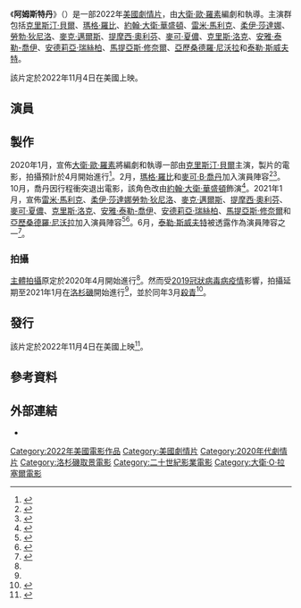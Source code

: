 {{NoteAT
|G1=Show
|G2=Movie
}}
{{future film}}
{{暫定名稱}}
{{Infobox film
| name           = 阿姆斯特丹
| original_name  = {{lang|en|''Amsterdam''}}
| image          = 
| caption        = 
| director       = [[大衛·歐·羅素|大衛·歐·羅素]]
| producer       = {{Plain list|
* 馬修·布德曼
* 大衛·歐·羅素
* [[艾農·米爾臣|艾農·米爾臣]]
* {{le|安東尼·卡塔加斯|Anthony Katagas}}
}}
| writer         = 大衛·歐·羅素
| based_on       = 
| starring       = {{Plain list|
* [[克里斯汀·貝爾|克里斯汀·貝爾]]
* [[瑪格·羅比|瑪格·羅比]]
* [[約翰·大衛·華盛頓|約翰·大衛·華盛頓]]
* [[雷米·馬利克|雷米·馬利克]]
* [[柔伊·莎達娜|柔伊·莎達娜]]
* [[勞勃·狄尼洛|勞勃·狄尼洛]]
* [[麥克·邁爾斯|麥克·邁爾斯]]
* [[提摩西·奧利芬|提摩西·奧利芬]]
* [[麥可·夏儂|麥可·夏儂]]
* [[克里斯·洛克|克里斯·洛克]]
* [[安雅·泰勒-喬伊|安雅·泰勒-喬伊]]
* [[安德莉亞·瑞絲柏|安德莉亞·瑞絲柏]]
* [[馬提亞斯·修奈爾|馬提亞斯·修奈爾]]
* [[亞歷桑德羅·尼沃拉|亞歷桑德羅·尼沃拉]]
* [[泰勒·斯威夫特|泰勒·斯威夫特]]
}}
| music          = [[希爾迪·居茲納多蒂爾|希爾迪·居茲納多蒂爾]]
| cinematography = [[艾曼紐爾·盧貝茲基|艾曼紐爾·盧貝茲基]]
| editing        = 
| studio         = [[二十世紀影業|二十世紀影業]] <br>{{le|攝政娛樂公司|Hyperobject Industries}}
| distributor    = [[華特迪士尼工作室電影|華特迪士尼工作室電影]]
| released       = {{film date|2022|11|4|美國}}
| runtime        = 
| country        = {{USA}}
| language       = 英語
| budget         = 
| gross          = 
| preceded_by    = 
| followed_by    = 
| cn_name        = 
| hk_name        = 
| tw_name        = 
| sg_name        = 
}}
《'''阿姆斯特丹'''》（{{lang-en|''Amsterdam''}}）是一部2022年[[美國|美國]][[劇情片|劇情片]]，由[[大衛·歐·羅素|大衛·歐·羅素]]編劇和執導。主演群包括[[克里斯汀·貝爾|克里斯汀·貝爾]]、[[瑪格·羅比|瑪格·羅比]]、[[約翰·大衛·華盛頓|約翰·大衛·華盛頓]]、[[雷米·馬利克|雷米·馬利克]]、[[柔伊·莎達娜|柔伊·莎達娜]]、[[勞勃·狄尼洛|勞勃·狄尼洛]]、[[麥克·邁爾斯|麥克·邁爾斯]]、[[提摩西·奧利芬|提摩西·奧利芬]]、[[麥可·夏儂|麥可·夏儂]]、[[克里斯·洛克|克里斯·洛克]]、[[安雅·泰勒-喬伊|安雅·泰勒-喬伊]]、[[安德莉亞·瑞絲柏|安德莉亞·瑞絲柏]]、[[馬提亞斯·修奈爾|馬提亞斯·修奈爾]]、[[亞歷桑德羅·尼沃拉|亞歷桑德羅·尼沃拉]]和[[泰勒·斯威夫特|泰勒·斯威夫特]]。

該片定於2022年11月4日在美國上映。

== 演員 ==
{{Castlist|
* [[克里斯汀·貝爾|克里斯汀·貝爾]]
* [[瑪格·羅比|瑪格·羅比]]
* [[約翰·大衛·華盛頓|約翰·大衛·華盛頓]]
* [[雷米·馬利克|雷米·馬利克]]
* [[柔伊·莎達娜|柔伊·莎達娜]]
* [[勞勃·狄尼洛|勞勃·狄尼洛]]
* [[麥克·邁爾斯|麥克·邁爾斯]]
* [[提摩西·奧利芬|提摩西·奧利芬]]
* [[麥可·夏儂|麥可·夏儂]]
* [[克里斯·洛克|克里斯·洛克]]
* [[安雅·泰勒-喬伊|安雅·泰勒-喬伊]]
* [[安德莉亞·瑞絲柏|安德莉亞·瑞絲柏]]
* [[馬提亞斯·修奈爾|馬提亞斯·修奈爾]]
* [[亞歷桑德羅·尼沃拉|亞歷桑德羅·尼沃拉]]
* [[泰勒·斯威夫特|泰勒·斯威夫特]]
}}

== 製作 ==
2020年1月，宣佈[[大衛·歐·羅素|大衛·歐·羅素]]將編劇和執導一部由[[克里斯汀·貝爾|克里斯汀·貝爾]]主演，{{le|攝政娛樂公司|Hyperobject Industries}}製片的電影，拍攝預計於4月開始進行<ref name="Russell">{{cite web|url=https://deadline.com/2020/01/christian-bale-david-o-russell-movie-new-regency-1202833158/|title=David O. Russell And Christian Bale In Talks For Big Film At New Regency|date=2020-01-16|first=Mike|last=Fleming Jr.|website=[[Deadline_Hollywood|Deadline Hollywood]]|access-date=2020-01-16|archive-date=2020-01-17|archive-url=https://web.archive.org/web/20200117050853/https://deadline.com/2020/01/christian-bale-david-o-russell-movie-new-regency-1202833158/|dead-url=no}}</ref>。2月，[[瑪格·羅比|瑪格·羅比]]和[[麥可·B·喬丹|麥可·B·喬丹]]加入演員陣容<ref>{{cite web|url=https://deadline.com/2020/02/margot-robbi-christian-bale-david-o-russell-new-regency-film-1202857952/|title=Margot Robbie To Co-Star Opposite Christian Bale In David O. Russell New Regency Film|date=2020-02-11|first=Amanda|last=N'Duka|website=[[Deadline_Hollywood|Deadline Hollywood]]|access-date=2020-02-11|archive-date=2020-02-12|archive-url=https://web.archive.org/web/20200212174906/https://deadline.com/2020/02/margot-robbi-christian-bale-david-o-russell-new-regency-film-1202857952/|dead-url=no}}</ref><ref>{{cite web|url=https://www.hollywoodreporter.com/news/michael-b-jordan-joins-christian-bale-david-o-russell-drama-1278703|title=Michael B. Jordan Joins Margot Robbie in David O. Russell Drama (Exclusive)|date=2020-02-12|first=Mia|last=Galuppo|website=[[The_Hollywood_Reporter|The Hollywood Reporter]]|access-date=2020-02-12|archive-date=2020-02-12|archive-url=https://web.archive.org/web/20200212193116/https://www.hollywoodreporter.com/news/michael-b-jordan-joins-christian-bale-david-o-russell-drama-1278703|dead-url=no}}</ref>。10月，喬丹因行程衝突退出電影，該角色改由[[約翰·大衛·華盛頓|約翰·大衛·華盛頓]]飾演<ref>{{cite web|url=https://deadline.com/2020/10/john-david-washington-david-o-russell-film-christian-bale-margot-robbie-new-regency-tenet-1234595019/|title=John David Washington Joins Christian Bale & Margot Robbie In David O Russell Film For New Regency|date=2020-10-09|first=Justin|last=Kroll|website=[[Deadline_Hollywood|Deadline Hollywood]]|access-date=2020-10-09|archive-date=2020-10-10|archive-url=https://web.archive.org/web/20201010080924/https://deadline.com/2020/10/john-david-washington-david-o-russell-film-christian-bale-margot-robbie-new-regency-tenet-1234595019/|dead-url=no}}</ref>。2021年1月，宣佈[[雷米·馬利克|雷米·馬利克]]、[[柔伊·莎達娜|柔伊·莎達娜]][[勞勃·狄尼洛|勞勃·狄尼洛]]、[[麥克·邁爾斯|麥克·邁爾斯]]、[[提摩西·奧利芬|提摩西·奧利芬]]、[[麥可·夏儂|麥可·夏儂]]、[[克里斯·洛克|克里斯·洛克]]、[[安雅·泰勒-喬伊|安雅·泰勒-喬伊]]、[[安德莉亞·瑞絲柏|安德莉亞·瑞絲柏]]、[[馬提亞斯·修奈爾|馬提亞斯·修奈爾]]和[[亞歷桑德羅·尼沃拉|亞歷桑德羅·尼沃拉]]加入演員陣容<ref>{{cite web|url=https://deadline.com/2021/01/rami-malek-zoe-saldana-david-o-russell-new-regency-1234672072/|title=Rami Malek & Zoe Saldana Join David O. Russell Film At New Regency|website=[[Deadline_Hollywood|Deadline Hollywood]]|first=Amanda|last=N'Duka|date=2021-01-13|accessdate=2021-01-13|archive-date=2021-01-13|archive-url=https://web.archive.org/web/20210113164803/https://deadline.com/2021/01/rami-malek-zoe-saldana-david-o-russell-new-regency-1234672072/|dead-url=no}}</ref><ref name="Deadline">{{cite web|url=https://deadline.com/2021/01/robert-de-niro-mike-myers-timothy-olyphant-michael-shannon-chris-rock-anya-taylor-joy-david-o-russell-new-regency-movie-1234674307/|title=Robert De Niro, Mike Myers, Timothy Olyphant, Michael Shannon, Chris Rock, Anya Taylor-Joy & More Join David O. Russell Movie|date=2021-01-14|first=Amanda|last=N'Duka|website=[[Deadline_Hollywood|Deadline Hollywood]]|access-date=2021-01-15|archive-date=2021-01-15|archive-url=https://web.archive.org/web/20210115003545/https://deadline.com/2021/01/robert-de-niro-mike-myers-timothy-olyphant-michael-shannon-chris-rock-anya-taylor-joy-david-o-russell-new-regency-movie-1234674307/|dead-url=no}}</ref>。6月，[[泰勒·斯威夫特|泰勒·斯威夫特]]被透露作為演員陣容之一<ref>{{cite web|url=https://www.hollywoodreporter.com/movies/movie-news/taylor-swift-david-o-russell-1234961503/|title=Taylor Swift Set for David O. Russell Movie|date=2021-06-01|first=Mia|last=Galuppo|website=[[The_Hollywood_Reporter|The Hollywood Reporter]]|access-date=2021-06-01|archive-date=2021-06-01|archive-url=https://web.archive.org/web/20210601204618/https://www.hollywoodreporter.com/movies/movie-news/taylor-swift-david-o-russell-1234961503/|dead-url=no}}</ref>。

=== 拍攝 ===
[[主體拍攝|主體拍攝]]原定於2020年4月開始進行<ref name="Russell" />。然而受[[2019冠狀病毒病疫情|2019冠狀病毒病疫情]]影響，拍攝延期至2021年1月在[[洛杉磯|洛杉磯]]開始進行<ref name="Deadline" />，並於同年3月[[殺青|殺青]]<ref>{{cite web|last=Davis|first=Clayton|url=https://variety.com/2021/awards/awards/margot-robbie-emerald-fennell-josey-mcnamara-promising-young-woman-podcast-1234941060/|title=‘Promising Young Woman’: Emerald Fennell, Margot Robbie, Josey McNamara on Oscars and if There’s a #FennellCut|website=[[Variety|Variety]]|date=2021-04-01|access-date=2021-06-29|archive-date=2021-09-08|archive-url=https://web.archive.org/web/20210908003240/https://variety.com/2021/awards/awards/margot-robbie-emerald-fennell-josey-mcnamara-promising-young-woman-podcast-1234941060/|dead-url=no}}</ref>。

== 發行 ==
該片定於2022年11月4日在美國上映<ref>{{Cite web|last=Kit|first=Borys|date=2021-09-10|title=Disney’s Live-Action ‘The Little Mermaid’ to Open on Memorial Day Weekend in 2023|url=https://www.hollywoodreporter.com/movies/movie-news/disneys-live-action-the-little-mermaid-memorial-day-weekend-opening-1235011622/|access-date=2021-09-11|website=[[The_Hollywood_Reporter|The Hollywood Reporter]]|archive-date=2021-09-13|archive-url=https://web.archive.org/web/20210913142239/https://www.hollywoodreporter.com/movies/movie-news/disneys-live-action-the-little-mermaid-memorial-day-weekend-opening-1235011622/|dead-url=no}}</ref>。

== 參考資料 ==
{{Reflist|30em}}

== 外部連結 ==
* {{Imdb title|11692064}}

{{戴维·O·拉塞尔}}
{{DEFAULTSORT:Amsterdam}}
[[Category:2022年美國電影作品|Category:2022年美國電影作品]]
[[Category:美國劇情片|Category:美國劇情片]]
[[Category:2020年代劇情片|Category:2020年代劇情片]]
[[Category:洛杉磯取景電影|Category:洛杉磯取景電影]]
[[Category:二十世紀影業電影|Category:二十世紀影業電影]]
[[Category:大衛·O·拉塞爾電影|Category:大衛·O·拉塞爾電影]]